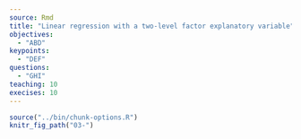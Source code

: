 ---
source: Rmd
title: "Linear regression with a two-level factor explanatory variable"
objectives:
  - "ABD"
keypoints:
  - "DEF"
questions:
  - "GHI"
teaching: 10
execises: 10
---

```{r, include=FALSE}
source("../bin/chunk-options.R")
knitr_fig_path("03-")
```

